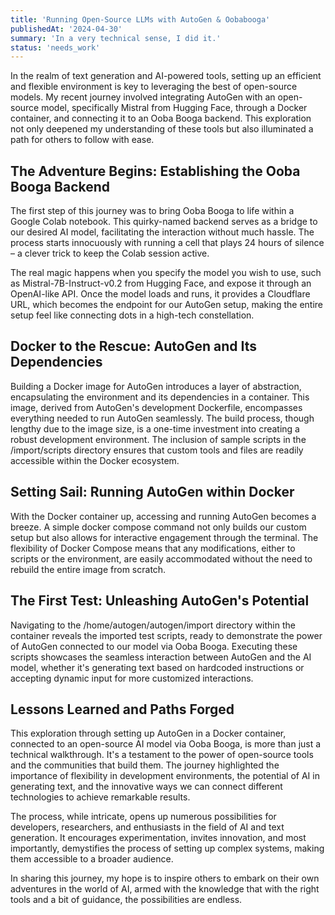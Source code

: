 ```yaml
---
title: 'Running Open-Source LLMs with AutoGen & Oobabooga'
publishedAt: '2024-04-30'
summary: 'In a very technical sense, I did it.'
status: 'needs_work'
---
```


In the realm of text generation and AI-powered tools, setting up an efficient and flexible environment is key to leveraging the best of open-source models. My recent journey involved integrating AutoGen with an open-source model, specifically Mistral from Hugging Face, through a Docker container, and connecting it to an Ooba Booga backend. This exploration not only deepened my understanding of these tools but also illuminated a path for others to follow with ease.

## The Adventure Begins: Establishing the Ooba Booga Backend

The first step of this journey was to bring Ooba Booga to life within a Google Colab notebook. This quirky-named backend serves as a bridge to our desired AI model, facilitating the interaction without much hassle. The process starts innocuously with running a cell that plays 24 hours of silence – a clever trick to keep the Colab session active.

The real magic happens when you specify the model you wish to use, such as Mistral-7B-Instruct-v0.2 from Hugging Face, and expose it through an OpenAI-like API. Once the model loads and runs, it provides a Cloudflare URL, which becomes the endpoint for our AutoGen setup, making the entire setup feel like connecting dots in a high-tech constellation.

## Docker to the Rescue: AutoGen and Its Dependencies

Building a Docker image for AutoGen introduces a layer of abstraction, encapsulating the environment and its dependencies in a container. This image, derived from AutoGen's development Dockerfile, encompasses everything needed to run AutoGen seamlessly. The build process, though lengthy due to the image size, is a one-time investment into creating a robust development environment. The inclusion of sample scripts in the /import/scripts directory ensures that custom tools and files are readily accessible within the Docker ecosystem.

## Setting Sail: Running AutoGen within Docker

With the Docker container up, accessing and running AutoGen becomes a breeze. A simple docker compose command not only builds our custom setup but also allows for interactive engagement through the terminal. The flexibility of Docker Compose means that any modifications, either to scripts or the environment, are easily accommodated without the need to rebuild the entire image from scratch.

## The First Test: Unleashing AutoGen's Potential

Navigating to the /home/autogen/autogen/import directory within the container reveals the imported test scripts, ready to demonstrate the power of AutoGen connected to our model via Ooba Booga. Executing these scripts showcases the seamless interaction between AutoGen and the AI model, whether it's generating text based on hardcoded instructions or accepting dynamic input for more customized interactions.

## Lessons Learned and Paths Forged

This exploration through setting up AutoGen in a Docker container, connected to an open-source AI model via Ooba Booga, is more than just a technical walkthrough. It's a testament to the power of open-source tools and the communities that build them. The journey highlighted the importance of flexibility in development environments, the potential of AI in generating text, and the innovative ways we can connect different technologies to achieve remarkable results.

The process, while intricate, opens up numerous possibilities for developers, researchers, and enthusiasts in the field of AI and text generation. It encourages experimentation, invites innovation, and most importantly, demystifies the process of setting up complex systems, making them accessible to a broader audience.

In sharing this journey, my hope is to inspire others to embark on their own adventures in the world of AI, armed with the knowledge that with the right tools and a bit of guidance, the possibilities are endless.